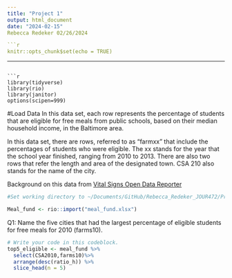 ```yaml
---
title: "Project 1"
output: html_document
date: "2024-02-15"
Rebecca Redeker 02/26/2024

```r
knitr::opts_chunk$set(echo = TRUE)
```
---
```

```r
library(tidyverse)
library(rio)
library(janitor)
options(scipen=999)

```

#Load Data
In this data set, each row represents the percentage of students that are eligible for free meals from public schools, based on their median household income, in the Baltimore area. 

In this data set, there are rows, referred to as "farmxx" that include the percentages of students who were eligible. The xx stands for the year that the school year finished, ranging from 2010 to 2013. There are also two rows that refer the length and area of the designated town. CSA 210 also stands for the name of the city. 


Background on this data from [Vital Signs Open Data Reporter](https://vital-signs-bniajfi.hub.arcgis.com/datasets/bniajfi::percentage-of-students-receiving-free-or-reduced-meals/about) 

```r
#Set working directory to ~/Documents/GitHub/Rebecca_Redeker_JOUR472/Project 1 

Meal_fund <- rio::import("meal_fund.xlsx")

```
Q1: Name the five cities that had the largest percentage of eligible students for free meals for 2010 (farms10). 
```r
# Write your code in this codeblock.
top5_eligible <- meal_fund %>%
  select(CSA2010,farms10)%>%
  arrange(desc(ratio_h)) %>% 
  slice_head(n = 5)

```

